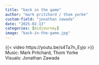 ```yaml
---
title: "back in the game"
author: "mark pritchard / thom yorke"
custom-field: "jonathan zawada"
date: "2025-02-13"
categories: [midjourney]
image: "back-in-the-game.jpg"
---
```


{{< video https://youtu.be/s4Ta7n_Eyjo >}}
<br>
Music: Mark Pritchard, Thom Yorke\
Visuals: Jonathan Zawada
